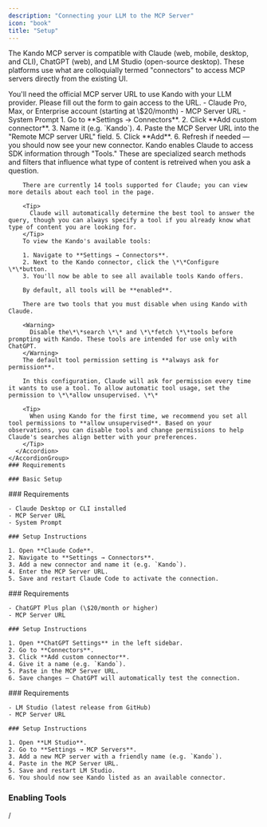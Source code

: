 ```yaml
---
description: "Connecting your LLM to the MCP Server"
icon: "book"
title: "Setup"
---
```


The Kando MCP server is compatible with Claude (web, mobile, desktop, and CLI), ChatGPT (web), and LM Studio (open-source desktop). These platforms use what are colloquially termed "connectors" to access MCP servers directly from the existing UI.

<Note>
  You'll need the official MCP server URL to use Kando with your LLM provider. Please fill out the form to gain access to the URL.
</Note>

<Tabs>
  <Tab title="Claude">
    <AccordionGroup>
      <Accordion title="Requirements" defaultOpen>
        - Claude Pro, Max, or Enterprise account (starting at \$20/month)
        - MCP Server URL
        - System Prompt
      </Accordion>
      <Accordion title="Basic Setup">
        1. Go to **Settings → Connectors**.
        2. Click **Add custom connector**.
        3. Name it (e.g. `Kando`).
        4. Paste the MCP Server URL into the "Remote MCP server URL" field.
        5. Click **Add**.
        6. Refresh if needed — you should now see your new connector.
      </Accordion>
      <Accordion title="Enabling Tools">
        Kando enables Claude to access SDK information through "Tools." These are specialized search methods and filters that influence what type of content is retreived when you ask a question.

        There are currently 14 tools supported for Claude; you can view more details about each tool in the page.

        <Tip>
          Claude will automatically determine the best tool to answer the query, though you can always specify a tool if you already know what type of content you are looking for.
        </Tip>
        To view the Kando's available tools:

        1. Navigate to **Settings → Connectors**.
        2. Next to the Kando connector, click the \*\*Configure \*\*button.
        3. You'll now be able to see all available tools Kando offers.

        By default, all tools will be **enabled**.

        There are two tools that you must disable when using Kando with Claude.

        <Warning>
          Disable the\*\*search \*\* and \*\*fetch \*\*tools before prompting with Kando. These tools are intended for use only with ChatGPT.
        </Warning>
        The default tool permission setting is **always ask for permission**.

        In this configuration, Claude will ask for permission every time it wants to use a tool. To allow automatic tool usage, set the permission to \*\*allow unsupervised. \*\*

        <Tip>
          When using Kando for the first time, we recommend you set all tool permissions to **allow unsupervised**. Based on your observations, you can disable tools and change permissions to help Claude's searches align better with your preferences.
        </Tip>
      </Accordion>
    </AccordionGroup>
    ### Requirements

    ### Basic Setup
  </Tab>
  <Tab title="Claude Code">
    ### Requirements

    - Claude Desktop or CLI installed
    - MCP Server URL
    - System Prompt

    ### Setup Instructions

    1. Open **Claude Code**.
    2. Navigate to **Settings → Connectors**.
    3. Add a new connector and name it (e.g. `Kando`).
    4. Enter the MCP Server URL.
    5. Save and restart Claude Code to activate the connection.
  </Tab>
  <Tab title="ChatGPT">
    ### Requirements

    - ChatGPT Plus plan (\$20/month or higher)
    - MCP Server URL

    ### Setup Instructions

    1. Open **ChatGPT Settings** in the left sidebar.
    2. Go to **Connectors**.
    3. Click **Add custom connector**.
    4. Give it a name (e.g. `Kando`).
    5. Paste in the MCP Server URL.
    6. Save changes — ChatGPT will automatically test the connection.
  </Tab>
  <Tab title="LM Studio">
    ### Requirements

    - LM Studio (latest release from GitHub)
    - MCP Server URL

    ### Setup Instructions

    1. Open **LM Studio**.
    2. Go to **Settings → MCP Servers**.
    3. Add a new MCP server with a friendly name (e.g. `Kando`).
    4. Paste in the MCP Server URL.
    5. Save and restart LM Studio.
    6. You should now see Kando listed as an available connector.
  </Tab>
</Tabs>

### Enabling Tools

/
